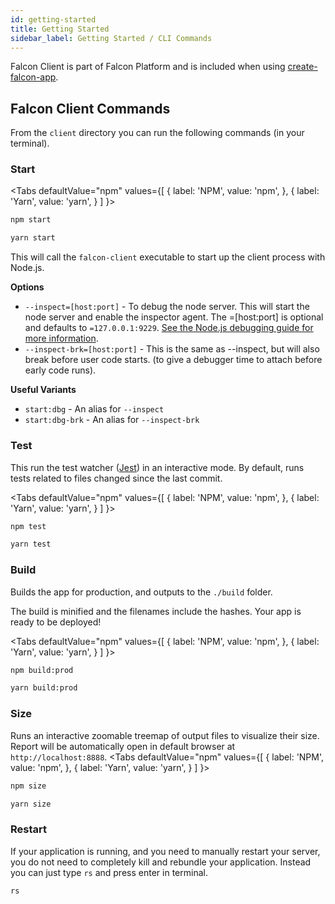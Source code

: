 ```yaml
---
id: getting-started
title: Getting Started
sidebar_label: Getting Started / CLI Commands
---
```


Falcon Client is part of Falcon Platform and is included when using [create-falcon-app](/docs/platform/getting-started/create).

## Falcon Client Commands

From the `client` directory you can run the following commands (in your terminal).


### Start
<Tabs
  defaultValue="npm"
  values={[
    { label: 'NPM', value: 'npm', },
    { label: 'Yarn', value: 'yarn', }
  ]
}>
<TabItem value="npm">

```bash
npm start
```

</TabItem>
<TabItem value="yarn">

```bash
yarn start
```

</TabItem>
</Tabs>

This will call the `falcon-client` executable to start up the client process with Node.js.

**Options**
- `--inspect=[host:port]` - To debug the node server. This will start the node server and enable the inspector agent. The =[host:port] is optional and defaults to `=127.0.0.1:9229`. <a href="https://nodejs.org/en/docs/guides/debugging-getting-started/" target="_blank" rel="noopener noreferrer">See the Node.js debugging guide for more information</a>.
- `--inspect-brk=[host:port]` - This is the same as --inspect, but will also break before user code starts. (to give a debugger time to attach before early code runs).

**Useful Variants**
- `start:dbg` - An alias for `--inspect`
- `start:dbg-brk` - An alias for `--inspect-brk`

### Test

This run the test watcher (<a href="https://jestjs.io/" target="_blank" rel="noopener noreferrer">Jest</a>) in an interactive mode. By default, runs tests related to files changed since the last commit.

<Tabs
  defaultValue="npm"
  values={[
    { label: 'NPM', value: 'npm', },
    { label: 'Yarn', value: 'yarn', }
  ]
}>
<TabItem value="npm">

```bash
npm test
```

</TabItem>
<TabItem value="yarn">

```bash
yarn test
```

</TabItem>
</Tabs>

### Build

Builds the app for production, and outputs to the `./build` folder.

The build is minified and the filenames include the hashes. Your app is ready to be deployed!

<Tabs
  defaultValue="npm"
  values={[
    { label: 'NPM', value: 'npm', },
    { label: 'Yarn', value: 'yarn', }
  ]
}>
<TabItem value="npm">

```bash
npm build:prod
```

</TabItem>
<TabItem value="yarn">

```bash
yarn build:prod
```

</TabItem>
</Tabs>

### Size

Runs an interactive zoomable treemap of output files to visualize their size. Report will be automatically open in default browser at `http://localhost:8888`.
<Tabs
  defaultValue="npm"
  values={[
    { label: 'NPM', value: 'npm', },
    { label: 'Yarn', value: 'yarn', }
  ]
}>
<TabItem value="npm">

```bash
npm size
```

</TabItem>
<TabItem value="yarn">

```bash
yarn size
```

</TabItem>
</Tabs>

### Restart

If your application is running, and you need to manually restart your server, you do not need to completely kill and rebundle your application. Instead you can just type `rs` and press enter in terminal.

```bash
rs
```
